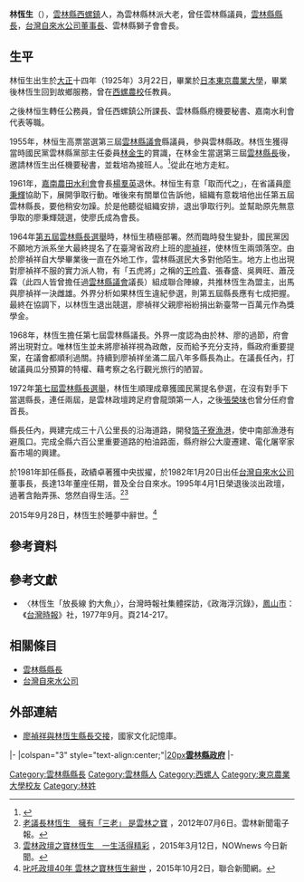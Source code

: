 
{{Infobox_officeholder
| name = 林恒生
| image name =
| width = 
| order1 = [[File:Emblem_of_Yunlin_County.svg|25px]][[雲林縣|雲林縣]]第七、八屆[[雲林縣縣長|縣長]]
| term_start1 = 1973年2月1日
| term_end1 = 1981年12月20日
| predecessor1 = [[廖禎祥|廖禎祥]]
| successor1 = [[許文志|許文志]]
| order2 = [[雲林縣議會|雲林縣議會]]第七屆議長
| term_start2 = 1968年2月1日
| term_end2 = 1973年2月1日
| predecessor2 = 周鴻玉
| successor2 = 林日盛
| period = 
| sex = 男 
| nationality = {{JPN-EMP}}（1925年–1945年）<br>{{ROC}}（1945年–2015年）
| Native place = [[臺灣省|臺灣省]][[雲林縣|雲林縣]]
| party = {{kmt}}
| date of birth = {{birth date|1925|3|22}}
| place of birth = {{TWN-JPN}}[[臺南州|臺南州]][[虎尾郡|虎尾郡]][[西螺街|西螺街]]
| date of death = {{death date and age|2015|9|28|1925|3|22}}
| 逝世地点 = {{TWN}}[[雲林縣|雲林縣]][[西螺鎮|西螺鎮]]
| educate = [[日本|日本]][[東京農業大學|東京農業大學]]畢業
| past = 
*雲林縣議員
*雲林縣縣議會第7屆議長
*[[台灣自來水公司|台灣自來水公司]]董事長
*[[File:Emblem_of_Yunlin_County.svg|25px]]雲林縣第7－8屆縣長
}}

'''林恆生'''（{{bd|1925年|3月22日|2015年|9月28日|catIdx=Lin林恆生}}），[[雲林縣|雲林縣]][[西螺鎮|西螺鎮]]人，為雲林縣林派大老，曾任雲林縣議員，[[雲林縣縣長|雲林縣縣長]]，[[台灣自來水公司|台灣自來水公司]][[董事長|董事長]]、雲林縣獅子會會長。

==生平==
林恒生出生於[[大正|大正]]十四年（1925年）3月22日，畢業於[[日本|日本]][[東京農業大學|東京農業大學]]，畢業後林恆生回到故鄉服務，曾在[[國立西螺高級農工職業學校|西螺農校]]任教員。

之後林恒生轉任公務員，曾任西螺鎮公所課長、雲林縣縣府機要秘書、嘉南水利會代表等職。

1955年，林恒生高票當選第三屆[[雲林縣議會|雲林縣議會]]縣議員，參與雲林縣政。林恆生獲得當時國民黨雲林縣黨部主任委員[[林金生|林金生]]的賞識，在林金生當選第三屆[[雲林縣長|雲林縣長]]後，邀請林恆生出任機要秘書，並栽培為接班人。<ref>{{Cite web |url=https://memory.culture.tw/Home/Detail?Id=264005&IndexCode=Culture_Object |title=廖禎祥與林恒生縣長交接 |accessdate= |archive-date= |archive-url= |publisher = 國家文化記憶庫|dead-url=no }}</ref>從此在地方走紅。

1961年，[[嘉南農田水利會|嘉南農田水利會]]會長[[楊羣英|楊羣英]]退休。林恒生有意「取而代之」，在省議員[[廖秉輝|廖秉輝]]協助下，展開爭取行動。唯後來有關單位告訴他，組織有意栽培他出任第五屆雲林縣長，要他稍安勿躁。於是他聽從組織安排，退出爭取行列。並幫助原先無意爭取的廖秉輝競選，使廖氏成為會長。

1964年[[1964年中華民國縣市長選舉#雲林縣|第五屆雲林縣長選舉]]時，林恒生積極部署。然而臨時發生變卦，國民黨因不願地方派系坐大最終提名了在臺灣省政府上班的[[廖禎祥|廖禎祥]]，使林恆生兩頭落空。由於廖禎祥自大學畢業後一直在外地工作，雲林縣選民大多對他陌生。地方上也出現對廖禎祥不服的實力派人物，有「五虎將」之稱的[[王吟貴|王吟貴]]、張春盛、吳興旺、蕭茂霖（此四人皆曾擔任過[[雲林縣議會|雲林縣議會]]議長）組成聯合陣線，共推林恆生為盟主，出馬與廖禎祥一決雌雄。外界分析如果林恆生違紀參選，則第五屆縣長應有七成把握。最終在協調下，以林恆生退出競選，廖禎祥父親廖裕紛捐出新臺幣一百萬元作為獎學金。

1968年，林恆生擔任第七屆雲林縣議長。外界一度認為由於林、廖的過節，府會將出現對立。唯林恆生並未將廖禎祥視為政敵，反而給予充分支持，縣政府重要提案，在議會都順利過關。持續到廖禎祥坐滿二屆八年多縣長為止。在議長任內，打破議員瓜分預算的特權、藉考察之名行觀光旅行的陋習。

1972年[[1972年中華民國縣市長選舉#雲林縣|第七屆雲林縣長選舉]]，林恆生順理成章獲國民黨提名參選，在沒有對手下當選縣長，連任兩屆，是雲林政壇跨足府會龍頭第一人，之後[[張榮味|張榮味]]也曾分任府會首長。

縣長任內，興建完成三十八公里長的沿海道路，開發[[箔子寮漁港|箔子寮漁港]]，使中南部漁港有避風口。完成全縣六百公里重要道路的柏油路面，縣府辦公大廈遷建、電化屠宰家畜市場的興建。

於1981年卸任縣長，政績卓著獲中央拔擢，於1982年1月20日出任[[台灣自來水公司|台灣自來水公司]]董事長，長達13年董座任期，普及全台自來水。1995年4月1日榮退後淡出政壇，過著含飴弄孫、悠然自得生活。<ref name="雲林新聞">[http://www.50.com.tw/?p=3643 老議長林恆生　擁有「三老」 是雲林之寶] {{Wayback|url=http://www.50.com.tw/?p=3643 |date=20160813090552 }}，2012年07月6日。雲林新聞電子報。</ref><ref name="今日新聞">[http://www.nownews.com/n/2015/03/12/1628871  雲林政壇之寶林恆生　一生活得精彩] {{Wayback|url=http://www.nownews.com/n/2015/03/12/1628871 |date=20160806221114 }}，2015年3月12日，NOWnews 今日新聞。</ref>

2015年9月28日，林恆生於睡夢中辭世。<ref name="聯合新聞網">[http://udn.com/news/story/7326/1223620-%E5%8F%B1%E5%90%92%E6%94%BF%E5%A3%8740%E5%B9%B4-%E9%9B%B2%E6%9E%97%E4%B9%8B%E5%AF%B6%E6%9E%97%E6%81%86%E7%94%9F%E8%BE%AD%E4%B8%96 叱吒政壇40年 雲林之寶林恆生辭世] {{Wayback|url=http://udn.com/news/story/7326/1223620-%E5%8F%B1%E5%90%92%E6%94%BF%E5%A3%8740%E5%B9%B4-%E9%9B%B2%E6%9E%97%E4%B9%8B%E5%AF%B6%E6%9E%97%E6%81%86%E7%94%9F%E8%BE%AD%E4%B8%96 |date=20210503100324 }}，2015年10月2日，聯合新聞網。</ref>

==參考資料==
{{reflist|2}}

== 參考文獻 ==
*〈林恆生「放長線 釣大魚」〉，台灣時報社集體探訪，《政海浮沉錄》，[[鳳山市|鳳山市]]：《[[台灣時報|台灣時報]]》社，1977年9月。頁214-217。

== 相關條目 ==
* [[雲林縣縣長|雲林縣縣長]]
* [[台灣自來水公司|台灣自來水公司]]

== 外部連結 ==
* [https://memory.culture.tw/Home/Detail?Id=264005&IndexCode=Culture_Object 廖禎祥與林恆生縣長交接]，國家文化記憶庫。

{{start box}}
{{s-gov|roc}}
|-
|colspan="3" style="text-align:center;"|[[file:Emblem_of_Yunlin_County.svg|20px]]'''[[雲林縣政府|雲林縣政府]]'''
|-
{{s-before|[[廖禎祥|廖禎祥]]}}
{{s-title|[[雲林縣縣長|雲林縣縣長]]<small><br>第七、八屆<br>1973年2月1日－1981年12月20日}}
{{s-after|[[許文志|許文志]]}}
{{end box}}

{{DEFAULTSORT:Lin林}}

[[Category:雲林縣縣長|Category:雲林縣縣長]]
[[Category:雲林縣人|Category:雲林縣人]]
[[Category:西螺人|Category:西螺人]]
[[Category:東京農業大學校友|Category:東京農業大學校友]]
[[Category:林姓|Category:林姓]]